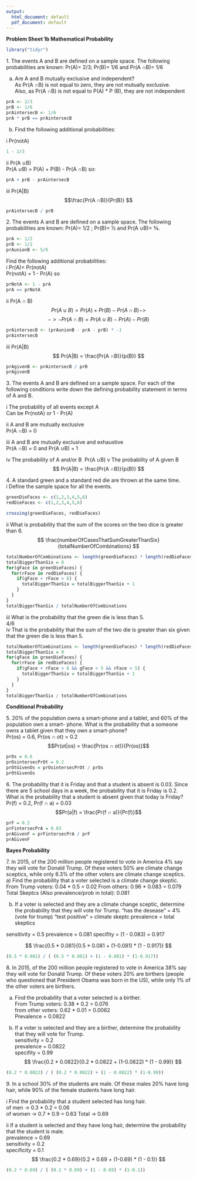 ```yaml
---
output:
  html_document: default
  pdf_document: default
---
```

**Problem Sheet 1b
Mathematical Probability**
```r
library("tidyr")
```
1\. The events A and B are defined on a sample space. The following probabilities are known: Pr(A)=
2/3; Pr(B)= 1/6 and Pr(A ∩B)= 1/6

a) Are A and B mutually exclusive and independent?  
As Pr(A ∩B) is not equal to zero, they are not mutually exclusive.  
Also, as Pr(A ∩B) is not equal to P(A) * P (B), they are not independent
```r
prA <- 2/3
prB <- 1/6
prAintersecB <- 1/6
prA * prB == prAintersecB
```
b) Find the following additional probabilities:
  
i Pr(notA)  
```r
1 - 2/3
```

ii Pr(A ∪B)    
Pr(A ∪B) = P(A) + P(B) - Pr(A ∩B) so:
```r
prA + prB - prAintersecB
```


iii Pr(A\|B)  
$$\frac{Pr(A ∩B)}{Pr(B)} $$
```r
prAintersecB / prB
```
      
2\. The events A and B are defined on a sample space. The following probabilities are known: Pr(A)=
1/2 ; Pr(B)= 1⁄2 and Pr(A ∪B)= 5⁄6.
```r
prA <- 1/2
prB <- 1/2
prAunionB <- 5/6
```
Find the following additional probabilities:  
i Pr(A)= Pr(notA)  
Pr(notA) = 1 - Pr(A) so
```r
prNotA <- 1 - prA 
prA == prNotA
```

ii Pr(A ∩ B)  
$$Pr(A ∪B) = Pr(A) + Pr(B) - Pr(A ∩B) -> $$
$$ -> - Pr(A ∩B) = Pr(A ∪B) - Pr(A) - Pr(B) $$
```r
prAintersecB <- (prAunionB - prA - prB) * -1
prAintersecB
```
iii Pr(A\|B)
$$ Pr(A|B) =  \frac{Pr(A ∩B)}{p(B)} $$
```r
prAgivenB <- prAintersecB / prB
prAgivenB
```  
  
3\. The events A and B are defined on a sample space. For each of the following conditions write down the defining probability statement in terms of A and B.

i The probability of all events except A  
Can be Pr(notA) or 1 - Pr(A)  

ii A and B are mutually exclusive  
Pr(A ∩B) = 0  

iii A and B are mutually exclusive and exhaustive  
Pr(A ∩B) = 0 and Pr(A ∪B) = 1  

iv The probability of A and/or B\  
Pr(A ∪B)
v The probability of A given B  
$$ Pr(A|B) =  \frac{Pr(A ∩B)}{p(B)} $$  



4\. A standard green and a standard red die are thrown at the same time.  
i Define the sample space for all the events.  

```r
greenDieFaces <- c(1,2,3,4,5,6)
redDieFaces <- c(1,2,3,4,5,6)

crossing(greenDieFaces, redDieFaces)
```

ii What is probability that the sum of the scores on the two dice is greater than 6.  
$$ \frac{numberOfCasesThatSumGreaterThanSix}{totalNumberOfCombinations} $$
```r
totalNumberOfCombinations <- length(greenDieFaces) * length(redDieFaces)
totalBiggerThanSix = 0
for(gFace in greenDieFaces) {
  for(rFace in redDieFaces) {
    if(gFace + rFace > 6) {
      totalBiggerThanSix = totalBiggerThanSix + 1 
    }
  }
}
totalBiggerThanSix / totalNumberOfCombinations
```
iii What is the probability that the green die is less than 5.  
4/6  
iv That is the probability that the sum of the two die is greater than six given that the green die is
less than 5.
```r
totalNumberOfCombinations <- length(greenDieFaces) * length(redDieFaces)
totalBiggerThanSix = 0
for(gFace in greenDieFaces) {
  for(rFace in redDieFaces) {
    if(gFace + rFace > 6 && gFace < 5 && rFace < 5) {
      totalBiggerThanSix = totalBiggerThanSix + 1 
    }
  }
}
totalBiggerThanSix / totalNumberOfCombinations
```

**Conditional Probability**

5\. 20% of the population owns a smart-phone and a tablet, and 60% of the population own a smart-
phone. What is the probability that a someone owns a tablet given that they own a smart-phone?  
Pr(os) = 0.6, Pr(os ∩ ot) = 0.2  
$$Pr(ot|os) = \frac{Pr(os ∩ ot)}{Pr(os)}$$
```r
prOs = 0.6
prOsintersecPrOt = 0.2
prOtGivenOs = prOsintersecPrOt / prOs
prOtGivenOs
```
6\. The probability that it is Friday and that a student is absent is 0.03. Since there are 5 school days in
a week, the probability that it is Friday is 0.2. What is the probability that a student is absent given
that today is Friday?
Pr(f) = 0.2, Pr(f ∩ a) = 0.03
$$Pr(a|f) = \frac{Pr(f ∩ a)}{Pr(f)}$$
```r
prF = 0.2
prFintersecPrA = 0.03
prAGivenF = prFintersecPrA / prF
prAGivenF
```
**Bayes Probability**

7\. In 2015, of the 200 million people registered to vote in America 4% say they will vote for Donald
Trump. Of these voters 50% are climate change sceptics, while only 8.3% of the other voters are
climate change sceptics.  
a) Find the probability that a voter selected is a climate change skeptic.
From Trump voters: 0.04 * 0.5 = 0.02
From others: 0.96 * 0.083 = 0.079
Total Skeptcs (Also prevalence/prob in total): 0.081


b) If a voter is selected and they are a climate change sceptic, determine the probability that they will vote for Trump.
"has the desease" = 4%(vote for trump)
"test positive" = climate skeptc 
prevalence = total skeptics

sensitivity = 0.5
prevalence = 0.081
specifity =  (1 - 0.083) = 0.917   


$$ \frac{0.5 * 0.081}{0.5 * 0.081 + (1-0.081) * (1 - 0.917)} $$
```r
(0.5 * 0.081) / ( (0.5 * 0.081) + (1 - 0.081) * (1-0.917))
```



8\. In 2015, of the 200 million people registered to vote in America 38% say they will vote for Donald
Trump. Of these voters 20% are birthers (people who questioned that President Obama was born in
the US), while only 1% of the other voters are birthers.

a) Find the probability that a voter selected is a birther.  
From Trump voters: 0.38 * 0.2 = 0.076  
from other voters: 0.62 * 0.01 = 0.0062  
Prevalence = 0.0822  

b) If a voter is selected and they are a birther, determine the probability that they will vote for
Trump.  
sensitivity = 0.2   
prevalence = 0.0822  
specifity = 0.99  
$$ \frac{0.2 * 0.0822}{0.2 * 0.0822 + (1-0.0822) * (1 - 0.99)} $$
```r
(0.2 * 0.0822) / ( (0.2 * 0.0822) + (1 - 0.0822) * (1-0.99))
```

9\. In a school 30% of the students are male. Of these males 20% have long hair, while 90% of the
female students have long hair.

i Find the probability that a student selected has long hair.\
of men -> 0.3 * 0.2 = 0.06  
of women -> 0.7 * 0.9 = 0.63
Total -> 0.69  

ii If a student is selected and they have long hair, determine the probability that the student is male.  
prevalence = 0.69  
sensitivity = 0.2  
specificity = 0.1  
$$ \frac{0.2 * 0.69}{0.2 * 0.69 + (1-0.69) * (1 - 0.1)} $$  
  

```r
(0.2 * 0.69) / ( (0.2 * 0.69) + (1 - 0.69) * (1-0.1))
```
